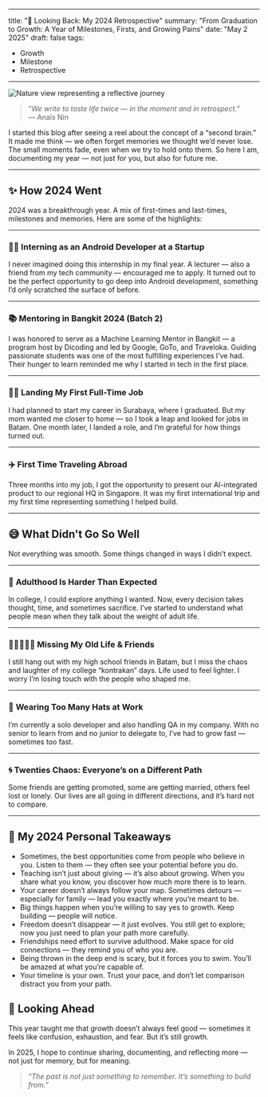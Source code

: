 ---
title: "🎯 Looking Back: My 2024 Retrospective"
summary: "From Graduation to Growth: A Year of Milestones, Firsts, and Growing Pains"
date: "May 2 2025"
draft: false
tags:
- Growth
- Milestone
- Retrospective
----------


<Image 
  src={coverImage} 
  alt="Nature view representing a reflective journey" 
  width={800} 
  height={400} 
/>

> _“We write to taste life twice — in the moment and in retrospect.”_  
> — Anaïs Nin

I started this blog after seeing a reel about the concept of a “second brain.” It made me think — we often forget memories we thought we’d never lose. The small moments fade, even when we try to hold onto them. So here I am, documenting my year — not just for you, but also for future me.

----------

## ✨ How 2024 Went

2024 was a breakthrough year. A mix of first-times and last-times, milestones and memories. Here are some of the highlights:

----------

### 👨‍💻 **Interning as an Android Developer at a Startup**

I never imagined doing this internship in my final year. A lecturer — also a friend from my tech community — encouraged me to apply. It turned out to be the perfect opportunity to go deep into Android development, something I’d only scratched the surface of before.

----------

### 📚 **Mentoring in Bangkit 2024 (Batch 2)**

I was honored to serve as a Machine Learning Mentor in Bangkit — a program host by Dicoding and led by Google, GoTo, and Traveloka. Guiding passionate students was one of the most fulfilling experiences I’ve had. Their hunger to learn reminded me why I started in tech in the first place.


----------

### 🧑‍💼 **Landing My First Full-Time Job**

I had planned to start my career in Surabaya, where I graduated. But my mom wanted me closer to home — so I took a leap and looked for jobs in Batam. One month later, I landed a role, and I’m grateful for how things turned out.

----------

### ✈️ **First Time Traveling Abroad**

Three months into my job, I got the opportunity to present our AI-integrated product to our regional HQ in Singapore. It was my first international trip and my first time representing something I helped build.

----------

## 😅 What Didn't Go So Well

Not everything was smooth. Some things changed in ways I didn’t expect.

----------

### 🤯 **Adulthood Is Harder Than Expected**

In college, I could explore anything I wanted. Now, every decision takes thought, time, and sometimes sacrifice. I’ve started to understand what people mean when they talk about the weight of adult life.

----------

### 👨🏿‍🤝‍👨🏽 **Missing My Old Life & Friends**

I still hang out with my high school friends in Batam, but I miss the chaos and laughter of my college “kontrakan” days. Life used to feel lighter. I worry I’m losing touch with the people who shaped me.

----------

### 🧠 **Wearing Too Many Hats at Work**

I’m currently a solo developer and also handling QA in my company. With no senior to learn from and no junior to delegate to, I’ve had to grow fast — sometimes too fast.

----------

### 🌀 **Twenties Chaos: Everyone’s on a Different Path**

Some friends are getting promoted, some are getting married, others feel lost or lonely. Our lives are all going in different directions, and it’s hard not to compare.

----------

## 🧭 My 2024 Personal Takeaways

- Sometimes, the best opportunities come from people who believe in you. Listen to them — they often see your potential before you do.
- Teaching isn’t just about giving — it’s also about growing. When you share what you know, you discover how much more there is to learn.
- Your career doesn’t always follow your map. Sometimes detours — especially for family — lead you exactly where you’re meant to be.
- Big things happen when you’re willing to say yes to growth. Keep building — people will notice.
- Freedom doesn’t disappear — it just evolves. You still get to explore; now you just need to plan your path more carefully.
- Friendships need effort to survive adulthood. Make space for old connections — they remind you of who you are.
- Being thrown in the deep end is scary, but it forces you to swim. You’ll be amazed at what you’re capable of.
- Your timeline is your own. Trust your pace, and don’t let comparison distract you from your path.


## 🧭 Looking Ahead

This year taught me that growth doesn’t always feel good — sometimes it feels like confusion, exhaustion, and fear. But it’s still growth.

In 2025, I hope to continue sharing, documenting, and reflecting more — not just for memory, but for meaning.

> _“The past is not just something to remember. It’s something to build from.”_